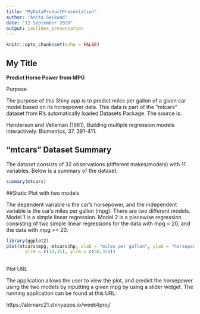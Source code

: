 ---
title: "MyDataProductPresentation"
author: "Anita Gaikwad"
date: "12 September 2020"
output: ioslides_presentation
---

```{r setup, include=FALSE}
knitr::opts_chunk$set(echo = FALSE)
```

## My Title
**Predict Horse Power from MPG**


Purpose

The purpose of this Shiny app is to predict miles per gallon of a given car model based on its horsepower data. This data is part of the "mtcars" dataset from R's automatically loaded Datasets Package. The source is:

Henderson and Velleman (1981), Building multiple regression models interactively. Biometrics, 37, 391-411.


## "mtcars" Dataset Summary
The dataset consists of 32 observations (different makes/models) with 11 variables. Below is a summary of the dataset.
```{r cars, echo = TRUE}
summary(mtcars)

```

##Static Plot with two models

The dependent variable is the car's horsepower, and the independent variable is the car's miles per gallon (mpg). There are two different models. Model 1 is a simple linear regression. Model 2 is a piecewise regression consisting of two simple linear regressions for the data with mpg < 20, and the data with mpg >= 20. 

```{r}
library(ggplot2)
plot(mtcars$mpg, mtcars$hp, xlab = "miles per gallon", ylab = "horsepower", bty = "n", pch = 16,
       xlim = c(10,35), ylim = c(50,350))
```

## 
Plot URL

The application allows the user to view the plot, and predict the horsepower using the two models by inputting a given mpg by using a slider widget. The running application can be found at this URL:

https://alemarc21.shinyapps.io/week4proj/


